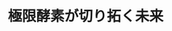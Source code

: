 ﻿---
title: "極限酵素が切り拓く未来"
category: "生命理工学院"
vol: 66
interviewee: "中村 聡"
url: "https://educ.titech.ac.jp/bio/news/2017_03/053493.html"
tags: ["環境","生物","地球","タンパク","酵素"]
pdf: "66-4-nakamura.pdf"
career: ""
preface: "ヒトは、強酸性や強塩基性の液体に触れると皮 膚を損傷する。もちろん、このような液体の中に 浸かることはできない。しかし、この地球上には 強酸・強塩基性の水中で生息している生物もいる。 また、100 度を超える熱湯中や、死海など塩濃度 の高い場所にまで、生物の存在が確認されている。 では、こういった生物はどのような仕組みによっ て厳しい環境に適応しているのだろうか。 この生物たちの持つタンパク質に注目し、その 仕組みを実用化しようと酵素の研究をしている中 村聡教授に話を伺った。"
---
